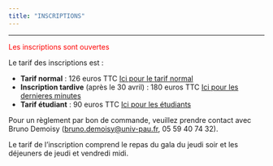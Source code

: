 ```yaml
---
title: "INSCRIPTIONS"
---
```


***

<font color="red"> Les inscriptions sont ouvertes </font>

Le tarif des inscriptions est :

- **Tarif normal** : 126 euros TTC
[Ici pour le tarif normal](https://paiement-colloques.univ-pau.fr/cgi-bin/pbox.py?seminar=ANGLETR2017&total=126)
- **Inscription tardive** (après le 30 avril)  : 180 euros TTC
[Ici pour les dernieres minutes](https://paiement-colloques.univ-pau.fr/cgi-bin/pbox.py?seminar=ANGLETR2017&total=180)
- **Tarif étudiant** : 90 euros TTC 
[Ici pour les étudiants](https://paiement-colloques.univ-pau.fr/cgi-bin/pbox.py?seminar=ANGLETR2017&total=90)


Pour un règlement par bon de commande, veuillez prendre contact avec Bruno Demoisy (<bruno.demoisy@univ-pau.fr>, 05 59 40 74 32).


Le tarif de l’inscription comprend le repas du gala du jeudi soir et les déjeuners de jeudi et vendredi midi.

